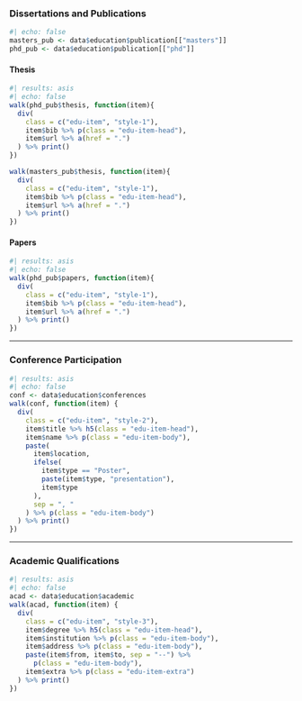 ### Dissertations and Publications

```r
#| echo: false
masters_pub <- data$education$publication[["masters"]]
phd_pub <- data$education$publication[["phd"]]
```

#### Thesis

```r
#| results: asis
#| echo: false
walk(phd_pub$thesis, function(item){
  div(
    class = c("edu-item", "style-1"),
    item$bib %>% p(class = "edu-item-head"),
    item$url %>% a(href = ".")
  ) %>% print()
})

walk(masters_pub$thesis, function(item){
  div(
    class = c("edu-item", "style-1"),
    item$bib %>% p(class = "edu-item-head"),
    item$url %>% a(href = ".")
  ) %>% print()
})
```

#### Papers

```r
#| results: asis
#| echo: false
walk(phd_pub$papers, function(item){
  div(
    class = c("edu-item", "style-1"),
    item$bib %>% p(class = "edu-item-head"),
    item$url %>% a(href = ".")
  ) %>% print()
})

```

---

### Conference Participation

```r
#| results: asis
#| echo: false
conf <- data$education$conferences
walk(conf, function(item) {
  div(
    class = c("edu-item", "style-2"),
    item$title %>% h5(class = "edu-item-head"),
    item$name %>% p(class = "edu-item-body"),
    paste(
      item$location, 
      ifelse(
        item$type == "Poster", 
        paste(item$type, "presentation"),
        item$type
      ), 
      sep = ", "
    ) %>% p(class = "edu-item-body")
  ) %>% print()
})
```

---


### Academic Qualifications

```r
#| results: asis
#| echo: false
acad <- data$education$academic
walk(acad, function(item) {
  div(
    class = c("edu-item", "style-3"),
    item$degree %>% h5(class = "edu-item-head"),
    item$institution %>% p(class = "edu-item-body"),
    item$address %>% p(class = "edu-item-body"),
    paste(item$from, item$to, sep = "--") %>% 
      p(class = "edu-item-body"),
    item$extra %>% p(class = "edu-item-extra")
  ) %>% print()
})
```

